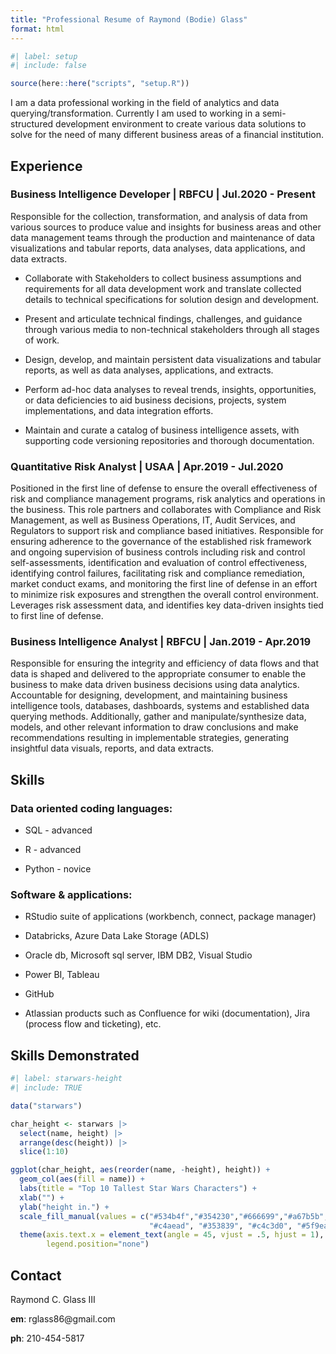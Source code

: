 ```yaml
---
title: "Professional Resume of Raymond (Bodie) Glass"
format: html
---
```


```r
#| label: setup
#| include: false

source(here::here("scripts", "setup.R"))
```

I am a data professional working in the field of analytics and data querying/transformation. Currently I am used to working in a semi-structured development environment to create various data solutions to solve for the need of many different business areas of a financial institution.

## Experience

### Business Intelligence Developer  \|  RBFCU  \|  Jul.2020 - Present

Responsible for the collection, transformation, and analysis of data from various sources to produce value and insights for business areas and other data management teams through the production and maintenance of data visualizations and tabular reports, data analyses, data applications, and data extracts.

-   Collaborate with Stakeholders to collect business assumptions and requirements for all data development work and translate collected details to technical specifications for solution design and development.

-   Present and articulate technical findings, challenges, and guidance through various media to non-technical stakeholders through all stages of work.

-   Design, develop, and maintain persistent data visualizations and tabular reports, as well as data analyses, applications, and extracts.

-   Perform ad-hoc data analyses to reveal trends, insights, opportunities, or data deficiencies to aid business decisions, projects, system implementations, and data integration efforts.

-   Maintain and curate a catalog of business intelligence assets, with supporting code versioning repositories and thorough documentation.

### Quantitative Risk Analyst  \|  USAA  \|  Apr.2019 - Jul.2020

Positioned in the first line of defense to ensure the overall effectiveness of risk and compliance management programs, risk analytics and operations in the business. This role partners and collaborates with Compliance and Risk Management, as well as Business Operations, IT, Audit Services, and Regulators to support risk and compliance based initiatives. Responsible for ensuring adherence to the governance of the established risk framework and ongoing supervision of business controls including risk and control self-assessments, identification and evaluation of control effectiveness, identifying control failures, facilitating risk and compliance remediation, market conduct exams, and monitoring the first line of defense in an effort to minimize risk exposures and strengthen the overall control environment. Leverages risk assessment data, and identifies key data-driven insights tied to first line of defense.

### Business Intelligence Analyst  \|  RBFCU  \|  Jan.2019 - Apr.2019

Responsible for ensuring the integrity and efficiency of data flows and that data is shaped and delivered to the appropriate consumer to enable the business to make data driven business decisions using data analytics. Accountable for designing, development, and maintaining business intelligence tools, databases, dashboards, systems and established data querying methods. Additionally, gather and manipulate/synthesize data, models, and other relevant information to draw conclusions and make recommendations resulting in implementable strategies, generating insightful data visuals, reports, and data extracts.

## Skills

### Data oriented coding languages:

-   SQL - advanced

-   R - advanced

-   Python - novice

### Software & applications:

-   RStudio suite of applications (workbench, connect, package manager)

-   Databricks, Azure Data Lake Storage (ADLS)

-   Oracle db, Microsoft sql server, IBM DB2, Visual Studio

-   Power BI, Tableau

-   GitHub

-   Atlassian products such as Confluence for wiki (documentation), Jira (process flow and ticketing), etc.

## Skills Demonstrated

```r
#| label: starwars-height
#| include: TRUE

data("starwars")

char_height <- starwars |>
  select(name, height) |>
  arrange(desc(height)) |>
  slice(1:10)

ggplot(char_height, aes(reorder(name, -height), height)) +
  geom_col(aes(fill = name)) +
  labs(title = "Top 10 Tallest Star Wars Characters") +
  xlab("") +
  ylab("height in.") +
  scale_fill_manual(values = c("#534b4f","#354230","#666699","#a67b5b", "#757575",
                               "#c4aead", "#353839", "#c4c3d0", "#5f9ea0","#bfc1c2")) +
  theme(axis.text.x = element_text(angle = 45, vjust = .5, hjust = 1), 
        legend.position="none") 
```

## Contact

Raymond C. Glass III

**em**: rglass86\@gmail.com

**ph**: 210-454-5817
